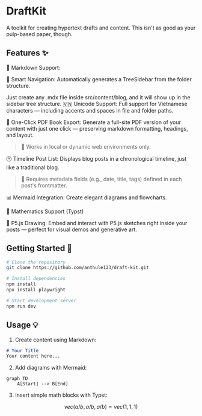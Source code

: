 
# DraftKit 

A toolkit for creating hypertext drafts and content. This isn't as good as your
pulp-based paper, though.

## Features ✨
📝 Markdown Support:

🌳 Smart Navigation: Automatically generates a TreeSidebar from the folder structure.

Just create any .mdx file inside src/content/blog, and it will show up in the sidebar tree structure.
🇻🇳 Unicode Support: Full support for Vietnamese characters 
— including accents and spaces in file and folder paths.

📘 One-Click PDF Book Export: Generate a full-site PDF version
 of your content with just one click — preserving markdown 
 formatting, headings, and layout.

> 🔧 Works in local or dynamic web environments only.

🕒 Timeline Post List: Displays blog posts in a chronological timeline, 
just like a traditional blog.

> 📌 Requires metadata fields (e.g., date, title, tags) defined in each post's frontmatter.

📊 Mermaid Integration: Create elegant diagrams and flowcharts. 

🔢 Mathematics Support (Typst)

🎨 P5.js Drawing: Embed and interact with P5.js sketches right inside your posts — perfect for visual demos and generative art.

## Getting Started 🚀

```bash
# Clone the repository
git clone https://github.com/anthule123/draft-kit.git

# Install dependencies
npm install
npx install playwright

# Start development server
npm run dev
```

## Usage 💡

1. Create content using Markdown:
```markdown
# Your Title
Your content here...
```

2. Add diagrams with Mermaid:

```mermaid
graph TD
    A[Start] --> B[End]
```



3. Insert simple math blocks with Typst:
```math
vec(a/b, a/b, a/b) = vec(1, 1, 1)
``` 
